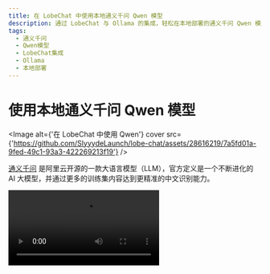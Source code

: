 ```yaml
---
title: 在 LobeChat 中使用本地通义千问 Qwen 模型
description: 通过 LobeChat 与 Ollama 的集成，轻松在本地部署的通义千问 Qwen 模型中进行对话。学习如何安装和选择 Qwen 模型。
tags:
  - 通义千问
  - Qwen模型
  - LobeChat集成
  - Ollama
  - 本地部署
---
```


# 使用本地通义千问 Qwen 模型

<Image
  alt={'在 LobeChat 中使用 Qwen'}
  cover
  src={'https://github.com/SlyyydeLaunch/lobe-chat/assets/28616219/7a5fd01a-9fed-49c1-93a3-422269213f19'}
/>

[通义千问](https://github.com/QwenLM/Qwen1.5) 是阿里云开源的一款大语言模型（LLM），官方定义是一个不断进化的 AI 大模型，并通过更多的训练集内容达到更精准的中文识别能力。

<Video src="https://github.com/SlyyydeLaunch/lobe-chat/assets/28616219/31e5f625-8dc4-4a5f-a5fd-d28d0457782d" />

现在，通过 LobeChat 与 [Ollama](https://ollama.com/) 的集成，你可以轻松地在 LobeChat 中使用 通义千问。

本文档将指导你如何在 LobeChat 中使用通义千问本地部署版：

<Steps>
  ### 本地安装 Ollama

首先，你需要安装 Ollama，安装过程请查阅 [Ollama 使用文件](/docs/usage/providers/ollama)。

### 用 Ollama 拉取 Qwen 模型到本地

在安装完成 Ollama 后，你可以通过以下命令安装 Qwen 模型，以 14b 模型为例：

```bash
ollama pull qwen:14b
```

<Image
  alt={'使用 Ollama 拉取 Qwen 模型'}
  height={473}
  inStep
  src={'https://github.com/SlyyydeLaunch/lobe-chat/assets/1845053/fe34fdfe-c2e4-4d6a-84d7-4ebc61b2516a'}
/>

### 选择 Qwen 模型

在会话页面中，选择模型面板打开，然后选择 Qwen 模型。

<Image
  alt={'模型选择面板中选择 Qwen 模型'}
  height={430}
  inStep
  src={'https://github.com/SlyyydeLaunch/lobe-chat/assets/28616219/e0608cca-f62f-414a-bc55-28a61ba21f14'}
/>

  <Callout type={'info'}>
    如果你没有在模型选择面板中看到 Ollama 服务商，请查阅 [与 Ollama
    集成](/docs/self-hosting/examples/ollama) 了解如何在 LobeChat 中开启 Ollama 服务商。

</Callout>
</Steps>

接下来，你就可以使用 LobeChat 与本地 Qwen 模型对话了。
